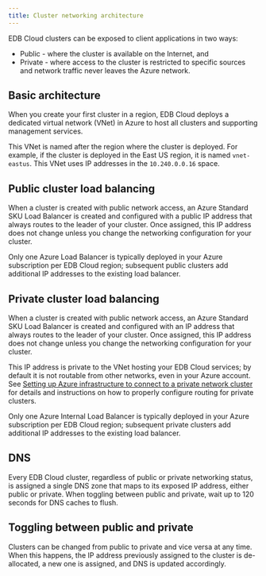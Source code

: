 ```yaml
---
title: Cluster networking architecture
---
```


EDB Cloud clusters can be exposed to client applications in two ways:
- Public - where the cluster is available on the Internet, and
- Private - where access to the cluster is restricted to specific
sources and network traffic never leaves the Azure network.

## Basic architecture

When you create your first cluster in a region, EDB Cloud deploys a
dedicated virtual network (VNet) in Azure to host all clusters and
supporting management services.

This VNet is named after the region where the cluster is deployed. 
For example, if the cluster is deployed in the East US region, it is
named `vnet-eastus`. This VNet uses IP addresses in the
`10.240.0.0.16` space.

## Public cluster load balancing

When a cluster is created with public network access, an Azure
Standard SKU Load Balancer is created and configured with a public IP
address that always routes to the leader of your cluster. Once
assigned, this IP address does not change unless you change the
networking configuration for your cluster.

Only one Azure Load Balancer is typically deployed in your Azure
subscription per EDB Cloud region; subsequent public clusters add
additional IP addresses to the existing load balancer.

## Private cluster load balancing

When a cluster is created with public network access, an Azure
Standard SKU Load Balancer is created and configured with an IP
address that always routes to the leader of your cluster. Once
assigned, this IP address does not change unless you change the
networking configuration for your cluster.

This IP address is private to the VNet hosting your EDB Cloud
services; by default it is not routable from other networks, even in
your Azure account. See [Setting up Azure infrastructure to connect to a private network cluster](../../using_cluster/connecting_your_cluster/#setting-up-azure-infrastructure-to-connect-to-a-private-network-cluster) for details and instructions
on how to properly configure routing for private clusters.

Only one Azure Internal Load Balancer is typically deployed in your
Azure subscription per EDB Cloud region; subsequent private clusters add additional IP addresses to the existing load balancer.

## DNS

Every EDB Cloud cluster, regardless of public or private networking
status, is assigned a single DNS zone that maps to its exposed IP
address, either public or private. When toggling between public and
private, wait up to 120 seconds for DNS caches to flush.

## Toggling between public and private

Clusters can be changed from public to private and vice versa at any
time. When this happens, the IP address previously assigned to the
cluster is de-allocated, a new one is assigned, and DNS is updated
accordingly.


